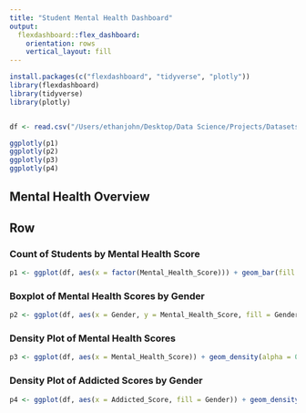 ```yaml
---
title: "Student Mental Health Dashboard"
output: 
  flexdashboard::flex_dashboard:
    orientation: rows
    vertical_layout: fill
---
```


```r
install.packages(c("flexdashboard", "tidyverse", "plotly"))
library(flexdashboard)
library(tidyverse)
library(plotly)


df <- read.csv("/Users/ethanjohn/Desktop/Data Science/Projects/Datasets/Students Social Media Addiction copy.csv")
```

``` r
ggplotly(p1)
ggplotly(p2)
ggplotly(p3)
ggplotly(p4)
```
## Mental Health Overview
Row
----------------------------------------
### Count of Students by Mental Health Score
```r
p1 <- ggplot(df, aes(x = factor(Mental_Health_Score))) + geom_bar(fill  = "orange", color = "white") + labs(title = "Count of Students by Mental Health Score", x = "Score", y = "Number of students") + theme_minimal()

```

### Boxplot of Mental Health Scores by Gender
```r
p2 <- ggplot(df, aes(x = Gender, y = Mental_Health_Score, fill = Gender)) + geom_boxplot(alpha=0.7) + labs(title = "Mental Health Scores by Gender", x = "Gender", y = "Mental Health Scores") + theme_minimal() + theme(legend.position = "none")

```

### Density Plot of Mental Health Scores
```r
p3 <- ggplot(df, aes(x = Mental_Health_Score)) + geom_density(alpha = 0.2) + labs(title = "Mental Health of Students", x = "Mental Health Score", y = "Density") + theme_minimal()

```

### Density Plot of Addicted Scores by Gender
```r
p4 <- ggplot(df, aes(x = Addicted_Score, fill = Gender)) + geom_density(alpha = 0.2) + labs(title = "Addicted Score", x = "Addicted Score by Gender", y = "Density")

```